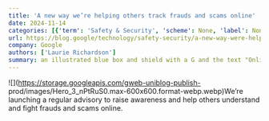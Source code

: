 ```yaml
---
title: 'A new way we’re helping others track frauds and scams online'
date: 2024-11-14
categories: [{'term': 'Safety & Security', 'scheme': None, 'label': None}]
url: https://blog.google/technology/safety-security/a-new-way-were-helping-others-track-frauds-and-scams-online/
company: Google
authors: ['Laurie Richardson']
summary: an illustrated blue box and shield with a G and the text "Online scams advisory #1"
---
```



![](https://storage.googleapis.com/gweb-uniblog-publish-
prod/images/Hero_3_nPtRuS0.max-600x600.format-webp.webp)We’re launching a
regular advisory to raise awareness and help others understand and fight
frauds and scams online.

